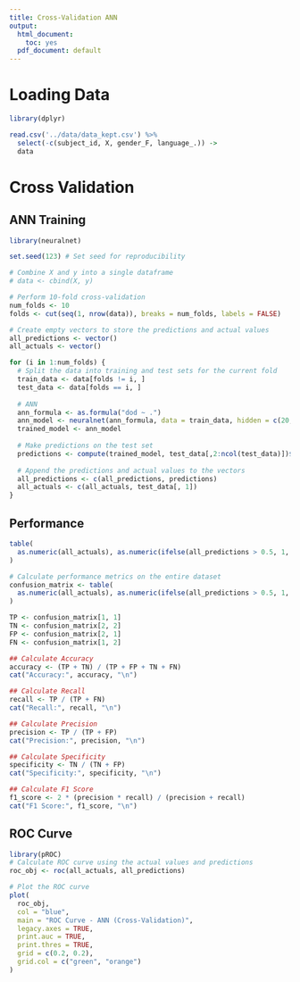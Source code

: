 ```yaml
---
title: Cross-Validation ANN
output:
  html_document: 
    toc: yes
  pdf_document: default
---
```


# Loading Data

```r
library(dplyr)

read.csv('../data/data_kept.csv') %>%
  select(-c(subject_id, X, gender_F, language_.)) -> 
  data
```

# Cross Validation

## ANN Training 

```r
library(neuralnet)

set.seed(123) # Set seed for reproducibility

# Combine X and y into a single dataframe
# data <- cbind(X, y)

# Perform 10-fold cross-validation
num_folds <- 10
folds <- cut(seq(1, nrow(data)), breaks = num_folds, labels = FALSE)

# Create empty vectors to store the predictions and actual values
all_predictions <- vector()
all_actuals <- vector()

for (i in 1:num_folds) {
  # Split the data into training and test sets for the current fold
  train_data <- data[folds != i, ]
  test_data <- data[folds == i, ]
  
  # ANN
  ann_formula <- as.formula("dod ~ .")
  ann_model <- neuralnet(ann_formula, data = train_data, hidden = c(20, 10), linear.output = FALSE, act.fct = "logistic")
  trained_model <- ann_model
  
  # Make predictions on the test set
  predictions <- compute(trained_model, test_data[,2:ncol(test_data)])$net.result
  
  # Append the predictions and actual values to the vectors
  all_predictions <- c(all_predictions, predictions)
  all_actuals <- c(all_actuals, test_data[, 1])
}
```

## Performance
```r
table(
  as.numeric(all_actuals), as.numeric(ifelse(all_predictions > 0.5, 1, 0))
)
```


```r
# Calculate performance metrics on the entire dataset
confusion_matrix <- table(
  as.numeric(all_actuals), as.numeric(ifelse(all_predictions > 0.5, 1, 0))
)

TP <- confusion_matrix[1, 1]
TN <- confusion_matrix[2, 2]
FP <- confusion_matrix[2, 1]
FN <- confusion_matrix[1, 2]

## Calculate Accuracy
accuracy <- (TP + TN) / (TP + FP + TN + FN)
cat("Accuracy:", accuracy, "\n")

## Calculate Recall
recall <- TP / (TP + FN)
cat("Recall:", recall, "\n")

## Calculate Precision
precision <- TP / (TP + FP)
cat("Precision:", precision, "\n")

## Calculate Specificity
specificity <- TN / (TN + FP)
cat("Specificity:", specificity, "\n")

## Calculate F1 Score
f1_score <- 2 * (precision * recall) / (precision + recall)
cat("F1 Score:", f1_score, "\n")
```

## ROC Curve

```r
library(pROC)
# Calculate ROC curve using the actual values and predictions
roc_obj <- roc(all_actuals, all_predictions)

# Plot the ROC curve
plot(
  roc_obj,
  col = "blue",
  main = "ROC Curve - ANN (Cross-Validation)",
  legacy.axes = TRUE,
  print.auc = TRUE,
  print.thres = TRUE,
  grid = c(0.2, 0.2),
  grid.col = c("green", "orange")
)
```

